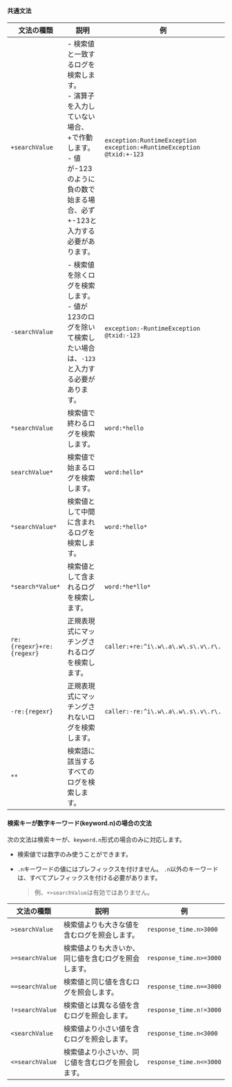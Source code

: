#### 共通文法

| 文法の種類                     | 説明                                                                                                   | 例                                                                                  |
| ------------------------- | ---------------------------------------------------------------------------------------------------- | ---------------------------------------------------------------------------------- |
| `+searchValue`            | -   検索値と一致するログを検索します。<br/> - 演算子を入力していない場合、+で作動します。<br/> - 値が-123 のように負の数で始まる場合、必ず+-123と入力する必要があります。 | `exception:RuntimeException` <br/> `exception:+RuntimeException`<br/>`@txid:+-123` |
| `-searchValue`            | -   検索値を除くログを検索します。<br/>- 値が123のログを除いて検索したい場合は、`-123`と入力する必要があります。                                   | `exception:-RuntimeException`<br/> `@txid:-123`                                    |
| `*searchValue`            | 検索値で終わるログを検索します。                                                                                     | `word:*hello`                                                                      |
| `searchValue*`            | 検索値で始まるログを検索します。                                                                                     | `word:hello*`                                                                      |
| `*searchValue*`           | 検索値として中間に含まれるログを検索します。                                                                               | `word:*hello*`                                                                     |
| `*search*Value*`          | 検索値として含まれるログを検索します。                                                                                  | `word:*he*llo*`                                                                    |
| `re:{regexr}+re:{regexr}` | 正規表現式にマッチングされるログを検索します。                                                                              | `caller:+re:^i\.w\.a\.w\.s\.v\.r\.`                                                |
| `-re:{regexr}`            | 正規表現式にマッチングされないログを検索します。                                                                             | `caller:-re:^i\.w\.a\.w\.s\.v\.r\.`                                                |
| `**`                      | 検索語に該当するすべてのログを検索します。                                                                                |                                                                                    |

#### 検索キーが数字キーワード(keyword.n)の場合の文法

次の文法は検索キーが、`keyword.n`形式の場合のみに対応します。

-   検索値では数字のみ使うことができます。

-   `.n`キーワードの値にはプレフィックスを付けません。 `.n`以外のキーワードは、すべてプレフィックスを付ける必要があります。

    > 例、`+>searchValue`は有効ではありません。

| 文法の種類           | 説明                                                   | 例                       |
| --------------- | ---------------------------------------------------- | ----------------------- |
| `>searchValue`  | 検索値よりも大きな値を含むログを照会します。                               | `response_time.n>3000`  |
| `>=searchValue` | 検索値よりも大きいか、同じ値を含むログを照会します。                           | `response_time.n>=3000` |
| `==searchValue` | 検索値と同じ値を含むログを照会します。                                  | `response_time.n==3000` |
| `!=searchValue` | 検索値とは異なる値を含むログを照会します。                                | `response_time.n!=3000` |
| `<searchValue`  | 検索値より小さい値を含むログを照会します。                                | `response_time.n<3000`  |
| `<=searchValue` | 検索値より小さいか、同じ値を含むログを照会します。                            | `response_time.n<=3000` |
